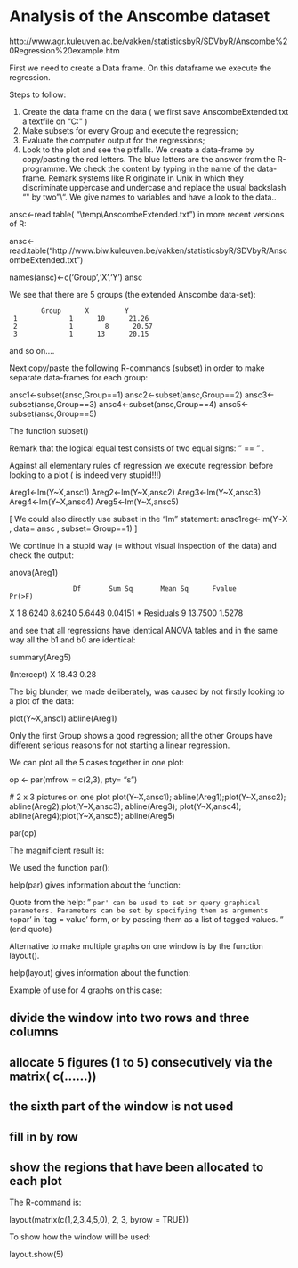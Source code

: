 Analysis of the Anscombe dataset
========================================================

http://www.agr.kuleuven.ac.be/vakken/statisticsbyR/SDVbyR/Anscombe%20Regression%20example.htm

First we need to create a Data frame. On this dataframe we execute the regression. 

Steps to follow:

1)
Create the data frame on the data ( we first save  AnscombeExtended.txt   a textfile on "C:\temp\"   )
2)  Make subsets for every Group and execute the regression;
3)  Evaluate the computer output for the regressions;
4)	Look to the plot and see the pitfalls.
We create a data-frame by copy/pasting the red letters. The blue letters are the answer from the R-programme. We check the content by typing in the name of the data-frame. Remark systems like R originate in Unix in which they discriminate uppercase and undercase and replace the usual backslash "\" by two  "\\".   We give names to variables and have a look to the data..

ansc<-read.table( "\\temp\\AnscombeExtended.txt")
in more recent versions of R:

ansc<-read.table("http://www.biw.kuleuven.be/vakken/statisticsbyR/SDVbyR/AnscombeExtended.txt")


names(ansc)<-c('Group','X','Y')
ansc    <ENTER>

We see that there are 5 groups (the extended Anscombe data-set):

            Group      X         Y
     1             1      10      21.26
     2             1        8      20.57
     3             1      13      20.15

and so on....

Next copy/paste the following R-commands   (subset)  in order to make separate data-frames for each group:

ansc1<-subset(ansc,Group==1)
ansc2<-subset(ansc,Group==2)
ansc3<-subset(ansc,Group==3)
ansc4<-subset(ansc,Group==4)
ansc5<-subset(ansc,Group==5)

<ENTER>

The function subset() 

Remark that the logical equal test consists of two equal signs: " == " . 

Against all elementary rules of regression we execute regression before looking to a plot ( is indeed very stupid!!!)

Areg1<-lm(Y~X,ansc1)
Areg2<-lm(Y~X,ansc2)
Areg3<-lm(Y~X,ansc3)
Areg4<-lm(Y~X,ansc4)
Areg5<-lm(Y~X,ansc5)

 [ We could also directly use subset in the "lm" statement:  ansc1reg<-lm(Y~X , data= ansc , subset= Group==1)  ]

We continue in a stupid way (= without visual inspection of the data)  and check the output:

anova(Areg1)  

                    Df       Sum Sq       Mean Sq      Fvalue           Pr(>F) 
X                     1        8.6240           8.6240        5.6448         0.04151 *
Residuals       9      13.7500          1.5278

and see that all regressions have identical ANOVA tables and in the same way all the b1 and b0 are identical:

summary(Areg5)

(Intercept)    X 
    18.43      0.28

The big blunder, we made deliberately, was caused by not firstly looking to a plot of  the data:

plot(Y~X,ansc1)
abline(Areg1)

Only the first Group shows a good regression; all the other Groups have different serious reasons for not starting a  linear regression.

We can plot all the 5 cases together in one plot:

op <- par(mfrow = c(2,3), pty= "s")            

 # 2 x 3 pictures on one plot
plot(Y~X,ansc1); abline(Areg1);plot(Y~X,ansc2); abline(Areg2);plot(Y~X,ansc3); abline(Areg3);
plot(Y~X,ansc4); abline(Areg4);plot(Y~X,ansc5); abline(Areg5)


par(op)

The magnificient result is:



We used the function par():

help(par) gives information about the function:

Quote from the help:
"
`par' can be used to set or query graphical parameters. Parameters
can be set by specifying them as arguments to `par' in `tag =
value' form, or by passing them as a list of tagged values.
" (end quote)

Alternative to make multiple graphs on one window  is by the  function layout().

 help(layout) gives information about the function:

Example of use for 4 graphs on this case:

## divide the window into two rows and three columns
## allocate 5 figures (1 to 5)  consecutively via the matrix( c(......))
## the sixth part of the window is not used
## fill in by row
## show the regions that have been allocated to each plot
The R-command is:

layout(matrix(c(1,2,3,4,5,0), 2, 3, byrow = TRUE))

To show how the window will be used:

layout.show(5)